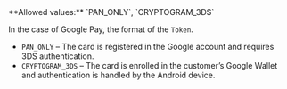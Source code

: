 <ParamField body="TokenFormat" type="string">
**Allowed values:** `PAN_ONLY`, `CRYPTOGRAM_3DS`

In the case of Google Pay, the format of the `Token`.  
- `PAN_ONLY` – The card is registered in the Google account and requires 3DS authentication.  
- `CRYPTOGRAM_3DS` – The card is enrolled in the customer’s Google Wallet and authentication is handled by the Android device.  
</ParamField>